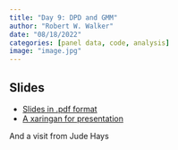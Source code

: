 ```yaml
---
title: "Day 9: DPD and GMM"
author: "Robert W. Walker"
date: "08/18/2022"
categories: [panel data, code, analysis]
image: "image.jpg"
---
```


## Slides

- [Slides in .pdf format](./img/slidesDay9.pdf)
- [A xaringan for presentation](https://robertwwalker.github.io/xaringan/ESSSSDA22-Day9/)

And a visit from Jude Hays